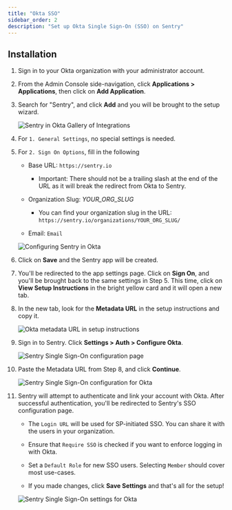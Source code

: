 ```yaml
---
title: "Okta SSO"
sidebar_order: 2
description: "Set up Okta Single Sign-On (SSO) on Sentry"
---
```


## Installation

1. Sign in to your Okta organization with your administrator account.

1. From the Admin Console side-navigation, click **Applications > Applications**, then click on **Add Application**.

1. Search for "Sentry", and click **Add** and you will be brought to the setup wizard.
   
   ![Sentry in Okta Gallery of Integrations](okta-gallery.png)
   
1. For `1. General Settings`, no special settings is needed. 

1. For `2. Sign On Options`, fill in the following
   
   - Base URL: `https://sentry.io`
      
      - Important: There should not be a trailing slash at the end of the URL as it will break the redirect from Okta to Sentry.
      
   - Organization Slug: *YOUR_ORG_SLUG*
   
      - You can find your organization slug in the URL: `https://sentry.io/organizations/YOUR_ORG_SLUG/`
      
   - Email: `Email`
   
   ![Configuring Sentry in Okta](okta-settings-for-sentry.png)
   
1. Click on **Save** and the Sentry app will be created. 

1. You'll be redirected to the app settings page. Click on **Sign On**, and you'll be brought back to the same settings in Step 5. This time, click on **View Setup Instructions** in the bright yellow card and it will open a new tab.  

1. In the new tab, look for the **Metadata URL** in the setup instructions and copy it.

   ![Okta metadata URL in setup instructions](okta-setup-instructions-page.png)

1. Sign in to Sentry. Click **Settings > Auth > Configure Okta**.
      
   ![Sentry Single Sign-On configuration page](okta-sentry-sso-settings-page.png)
   
1. Paste the Metadata URL from Step 8, and click **Continue**.

   ![Sentry Single Sign-On configuration for Okta](okta-sentry-settings-metadata-url.png)
   
1. Sentry will attempt to authenticate and link your account with Okta. After successful authentication, you'll be redirected to Sentry's SSO configuration page.

   - The `Login URL` will be used for SP-initiated SSO. You can share it with the users in your organization.
   
   - Ensure that `Require SSO` is checked if you want to enforce logging in with Okta.
   
   - Set a `Default Role` for new SSO users. Selecting `Member` should cover most use-cases.
   
   - If you made changes, click **Save Settings** and that's all for the setup!
   
   ![Sentry Single Sign-On settings for Okta](okta-sentry-settings-for-okta.png)
